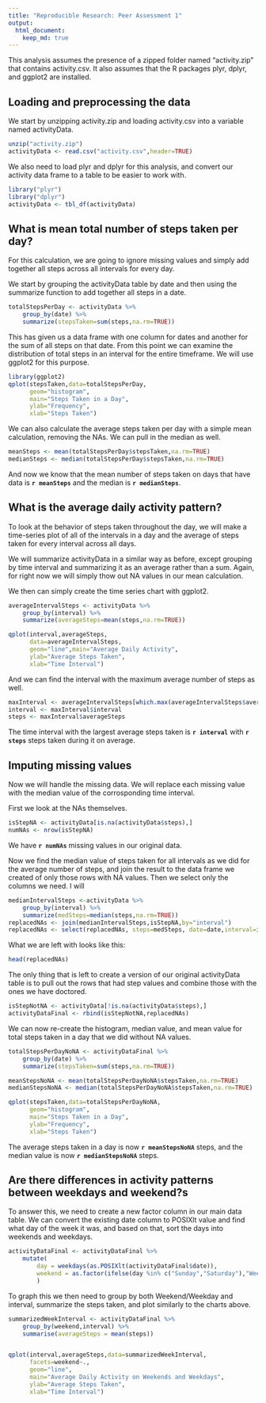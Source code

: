 ```yaml
---
title: "Reproducible Research: Peer Assessment 1"
output: 
  html_document:
    keep_md: true
---
```


This analysis assumes the presence of a zipped folder named "activity.zip" that contains activity.csv. It also assumes that the R packages plyr, dplyr, and ggplot2 are installed.  

## Loading and preprocessing the data  
 We start by unzipping activity.zip and loading activity.csv into a variable named activityData.
 
```r
unzip("activity.zip")
activityData <- read.csv("activity.csv",header=TRUE)
```

We also need to load plyr and dplyr for this analysis, and convert our activity data frame to a table to be easier to work with. 

```r
library("plyr")
library("dplyr")
activityData <- tbl_df(activityData)
```


## What is mean total number of steps taken per day?  

For this calculation, we are going to ignore missing values and simply add together all steps across all intervals for every day.   

We start by grouping the activityData table by date and then using the summarize function to add together all steps in a date.  

```r
totalStepsPerDay <- activityData %>% 
    group_by(date) %>%
    summarize(stepsTaken=sum(steps,na.rm=TRUE))
```

This has given us a data frame with one column for dates and another for the sum of all steps on that date. From this point we can examine the distribution of total steps in an interval for the entire timeframe. We will use ggplot2 for this purpose. 

```r
library(ggplot2)
qplot(stepsTaken,data=totalStepsPerDay,
      geom="histogram",
      main="Steps Taken in a Day",
      ylab="Frequency",
      xlab="Steps Taken")

```

We can also calculate the average steps taken per day with a simple mean calculation, removing the NAs. We can pull in the median as well. 

```r
meanSteps <- mean(totalStepsPerDay$stepsTaken,na.rm=TRUE)
medianSteps <- median(totalStepsPerDay$stepsTaken,na.rm=TRUE)
```

And now we know that the mean number of steps taken on days that have data is **`r meanSteps`** and the median is **`r medianSteps`**.  


## What is the average daily activity pattern?

To look at the behavior of steps taken throughout the day, we will make a time-series plot of all of the intervals in a day and the average of steps taken for every interval across all days.

We will summarize activityData in a similar way as before, except grouping by time interval and summarizing it as an average rather than a sum. Again, for right now we will simply thow out NA values in our mean calculation. 

We then can simply create the time series chart with ggplot2. 

```r
averageIntervalSteps <- activityData %>%
    group_by(interval) %>% 
    summarize(averageSteps=mean(steps,na.rm=TRUE))  

qplot(interval,averageSteps,
      data=averageIntervalSteps,
      geom="line",main="Average Daily Activity",
      ylab="Average Steps Taken",
      xlab="Time Interval")
```

And we can find the interval with the maximum average number of steps as well.
```r
maxInterval <- averageIntervalSteps[which.max(averageIntervalSteps$averageSteps),]
interval <- maxInterval$interval
steps <- maxInterval$averageSteps
```

The time interval with the largest average steps taken is **`r interval`** with 
**`r steps`** steps taken during it on average.


## Imputing missing values

Now we will handle the missing data. We will replace each missing value with the median value of the corrosponding time interval. 

First we look at the NAs themselves.
```r
isStepNA <- activityData[is.na(activityData$steps),]
numNAs <- nrow(isStepNA)
```
We have **`r numNAs`** missing values in our original data. 

Now we find the median value of steps taken for all intervals as we did for the average number of steps, and join the result to the data frame we created of only those rows with NA values. Then we select only the columns we need. I will
```r
medianIntervalSteps <-activityData %>% 
    group_by(interval) %>% 
    summarize(medSteps=median(steps,na.rm=TRUE))
replacedNAs <- join(medianIntervalSteps,isStepNA,by="interval")
replacedNAs <- select(replacedNAs, steps=medSteps, date=date,interval=interval)
```

What we are left with looks like this:
```r
head(replacedNAs)
```

The only thing that is left to create a version of our original activityData table is to pull out the rows that had step values and combine those with the ones we have doctored. 
```r
isStepNotNA <- activityData[!is.na(activityData$steps),]
activityDataFinal <- rbind(isStepNotNA,replacedNAs)
```

We can now re-create the histogram, median value, and mean value for total steps taken in a day that we did without NA values. 

```r
totalStepsPerDayNoNA <- activityDataFinal %>% 
    group_by(date) %>%
    summarize(stepsTaken=sum(steps,na.rm=TRUE))

meanStepsNoNA <- mean(totalStepsPerDayNoNA$stepsTaken,na.rm=TRUE)
medianStepsNoNA <- median(totalStepsPerDayNoNA$stepsTaken,na.rm=TRUE)

qplot(stepsTaken,data=totalStepsPerDayNoNA,
      geom="histogram",
      main="Steps Taken in a Day",
      ylab="Frequency",
      xlab="Steps Taken")
```

The average steps taken in a day is now **`r meanStepsNoNA`** steps, and the median value is now **`r medianStepsNoNA`** steps.

## Are there differences in activity patterns between weekdays and weekend?s

To answer this, we need to create a new factor column in our main data table. We can convert the existing date column to POSIXlt value and find what day of the week it was, and based on that, sort the days into weekends and weekdays.
```r
activityDataFinal <- activityDataFinal %>% 
    mutate(
        day = weekdays(as.POSIXlt(activityDataFinal$date)),
        weekend = as.factor(ifelse(day %in% c("Sunday","Saturday"),"Weekend","Weekday"))
        )
```

To graph this we then need to group by both Weekend/Weekday and interval, summarize the steps taken, and plot similarly to the charts above.

```r
summarizedWeekInterval <- activityDataFinal %>% 
    group_by(weekend,interval) %>%
    summarise(averageSteps = mean(steps))


qplot(interval,averageSteps,data=summarizedWeekInterval,
      facets=weekend~.,
      geom="line",
      main="Average Daily Activity on Weekends and Weekdays",
      ylab="Average Steps Taken",
      xlab="Time Interval")
```




